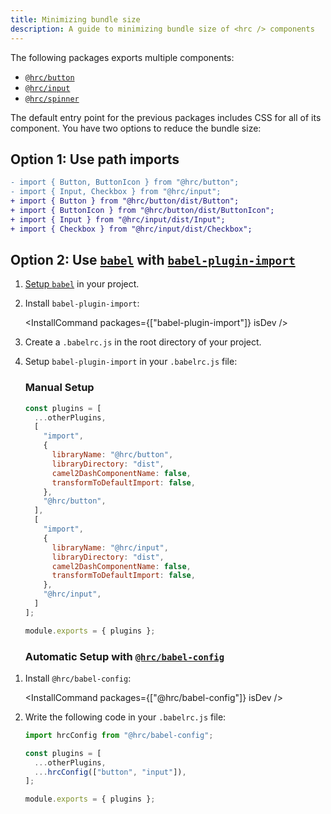 ```yaml
---
title: Minimizing bundle size
description: A guide to minimizing bundle size of <hrc /> components
---
```



The following packages exports multiple components:

- [`@hrc/button`](/hrc/packages/button)
- [`@hrc/input`](/hrc/packages/input)
- [`@hrc/spinner`](/hrc/packages/spinner)

The default entry point for the previous packages includes CSS for all of its
component. You have two options to reduce the bundle size:

## Option 1: Use path imports

```diff lang="js"
- import { Button, ButtonIcon } from "@hrc/button";
- import { Input, Checkbox } from "@hrc/input";
+ import { Button } from "@hrc/button/dist/Button";
+ import { ButtonIcon } from "@hrc/button/dist/ButtonIcon";
+ import { Input } from "@hrc/input/dist/Input";
+ import { Checkbox } from "@hrc/input/dist/Checkbox";
```

## Option 2: Use [`babel`](https://babeljs.io/) with [`babel-plugin-import`](https://github.com/umijs/babel-plugin-import)

<Steps>

1. [Setup `babel`](https://babeljs.io/setup) in your project.

2. Install `babel-plugin-import`:

   <InstallCommand packages={["babel-plugin-import"]} isDev />

3. Create a `.babelrc.js` in the root directory of your project.

4. Setup `babel-plugin-import` in your `.babelrc.js` file:

   ### Manual Setup

   ```js
   const plugins = [
     ...otherPlugins,
     [
       "import",
       {
         libraryName: "@hrc/button",
         libraryDirectory: "dist",
         camel2DashComponentName: false,
         transformToDefaultImport: false,
       },
       "@hrc/button",
     ],
     [
       "import",
       {
         libraryName: "@hrc/input",
         libraryDirectory: "dist",
         camel2DashComponentName: false,
         transformToDefaultImport: false,
       },
       "@hrc/input",
     ]
   ];

   module.exports = { plugins };
   ```

   ### Automatic Setup with [`@hrc/babel-config`](/hrc/packages/babel-config)

</Steps>

<Steps>

1. Install `@hrc/babel-config`:

   <InstallCommand packages={["@hrc/babel-config"]} isDev />

2. Write the following code in your `.babelrc.js` file:

   ```js
   import hrcConfig from "@hrc/babel-config";

   const plugins = [
     ...otherPlugins,
     ...hrcConfig(["button", "input"]),
   ];

   module.exports = { plugins };
   ```

</Steps>

